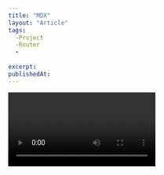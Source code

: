 ```yaml
---
title: "MDX"
layout: "Article"
tags:
  -Project
  -Router
  -
  
excerpt:
publishedAt:
---
```


<Video  video="/images/BlogPost-2.mp4"/>

<br/>
I'm assuming your **Next.js project** is already set up.
In order to avoid confusion, I'll be focusing more on the **pages** and **src/utils** folders of this app.
<br/>

# Read the Markdown (MDX) Files
<br/>
In a typical blog, we'd need to write blog posts or articles. 
In this blog, I am using markdown (MDX) to write our articles, which is why you can see that we have two .mdx files inside the data/articles directory. 
You can have more than that, as far as the number of articles you want to write goes.
<br/>
To begin, our efforts will be focused on the creation of several reusable functions that will be contained within the **src/utils/mdx.js** file. 
These functions will be utilized in conjunction with Node.js' FileSystem API. 
It is essential to note that these functions will be called from the server-side within the pages folder. 
This is necessary as Next.js employs specific data-fetching methods that must be executed on the server. 
As such, the server-side implementation of these functions is imperative to ensure optimal performance and functionality.
<br/>
## Dependancies
<br/>
```js
npm install gray-matter reading-time next-mdx-remote glob dayjs
```
<br/>
To better comprehend the upcoming processes, it is vital to familiarize ourselves with the fundamental functions of the packages we installed.
Firstly, **gray-matter** will parse the content contained within the **.mdx** files and convert them into readable HTML content. 
**Reading-time** is a package that assigns an estimated time to read an article based on its word count. 
This is an excellent feature to have, as it provides readers with a quick glance at the article's length and whether or not they have sufficient time to read it.
**Next-mdx-remote** is a powerful tool that performs the background compilation of MDX files. 
By allowing them to be loaded within Next.js' **getStaticProps** or **getServerSideProps** data-fetching methods, they can be appropriately hydrated on the client. 
This feature ensures optimal performance and functionality, as it reduces the load on the server and provides a seamless user experience.
Additionally, **glob** gives us access to match the file patterns in data/articles, which we'll be using as the slug of the article. 
**Dayjs** is a JavaScript library that helps parse, manipulate, validate, and display dates that we would be adding to the metadata of each article.
Now that we have a basic understanding of the packages we installed, we can begin writing the functions that will read the files in the articles directory. 
These functions will form the foundation of our project and will be essential in fetching and rendering the articles on our website.
<br/>
<br/>
In **src/utils/mdx.js** :
<br/>
```js
import path from 'path'
import fs from 'fs'
import matter from 'gray-matter'
import readingTime from 'reading-time'
import { sync } from 'glob'

const articlesPath = path.join(process.cwd(), 'data/articles')

export async function getSlug() {
  const paths = sync(`${articlesPath}/*.mdx`)

  return paths.map((path) => {
    // holds the paths to the directory of the article
    const pathContent = path.split('/')
    const fileName = pathContent[pathContent.length - 1]
    const [slug, _extension] = fileName.split('.')

    return slug
  })
}
```
<br/>
The first variable declaration, **articlesPath**, holds the path to where all the articles can be found.
To locate the articles, we're utilizing the path module, which allows us to access the articles directory via the process API of Node.js. 
This API grants us direct access to the cwd() (Current Working Directory) object.
For the **getSlug** function, we're using the **articlesPath** variable that we previously declared and passing it to the **glob** package's sync function. 
This will match any file with the **.mdx** extension and return an array of those files. 
This function is used to retrieve a unique article when a user clicks on it from the blog page.
<br/>
```js
const paths = sync(`${articlesPath}/*.mdx`)
```
<br/>
With that being said, we'll return an array of modified file names. 
The **pathContent** variable holds the path to all the articles in the articles directory, so we're using JavaScript to remove all the "forward-slashes" with the **split()** method of JavaScript.
<br/>
```js
const fileName = pathContent[pathContent.length - 1]
const [slug, _extension] = fileName.split('.')
```
<br/>
The fileName variable in the **getSlug** function uses the **path.basename()** method to extract the last part of the path. 
For instance, if the path is **/data/articles/example-post.mdx**, the method will return **/example-post.mdx**. 
The next line of code then uses the **String.prototype.replace()** method to remove the **.mdx** extension from the file name, leaving us with just **example-post** as the slug.
It's important to note that this process of getting the slug is important because it allows us to match the file name with the URL slug when the user navigates to a specific article. 
This helps us to retrieve the correct article and display it on the page.
<br/>
<br/>
## Parse Article Content from the Slug
<br/>
The next function gets and parses the content in our MDX files from the slugs. 
It returns an object of metadata that we'll be using as we progress.
<br/>
```js
export async function getArticleFromSlug(slug) {
  const articleDir = path.join(articlesPath, `${slug}.mdx`)
  const source = fs.readFileSync(articleDir)
  const { content, data } = matter(source)

  return {
    content,
    frontmatter: {
      slug,
      excerpt: data.excerpt,
      title: data.title,
      publishedAt: data.publishedAt,
      readingTime: readingTime(source).text,
      ...data,
    },
  }
}
```
<br/>
It's important to note that using synchronous functions like **readFileSync** can have an impact on the performance of your application, as it can potentially block the event loop and cause the application to become unresponsive. 
Asynchronous functions like **readFile** are often preferred for this reason, as they allow other processes to continue while the operation is being performed.
However, in this case, we're using **readFileSync** because we want to ensure that we have all the data from the file before moving on to the next step of processing it. 
This is necessary for our application to work correctly.
Once we have the file content, we pass it through the **gray-matter** package to parse the frontmatter (metadata) and the content of the file. 
We then use the reading-time package to calculate the approximate time it would take to read the article based on the word count.
Finally, we return an object that contains all the relevant information for the article, including the title, slug, date, content, reading time, and any other metadata that may have been included in the **frontmatter**.

As mentioned earlier, **gray-matter** is a package that parses the markdown content in the source to readable HTML. 
In the code snippet above, we are using destructuring assignment to extract the content and data variables from the returned object of the matter function. 
The matter function parses the source content using **gray-matter** and returns an object containing both the content and the **frontmatter** data.
The content variable holds the markdown content of the article, while data holds the frontmatter data that we've defined in the **.mdx** file. 
We'll use these variables in the next steps to extract the necessary information from each article.
<br/>
```js
const { content, data } = matter(source)

return {
  content,
  frontmatter: {
    slug,
    excerpt: data.excerpt,
    title: data.title,
    publishedAt: data.publishedAt,
    readingTime: readingTime(source).text,
    ...data,
  },
}
```
<br/>
We need a way to display all the articles on the blog page. 
The function below does that for us, by utilizing the **reduce()** method of JavaScript to return an array of all the articles in the articles directory.
<br/>
```js
export async function getAllArticles() {
  const articles = fs.readdirSync(path.join(process.cwd(), 'data/articles'))

  return articles.reduce((allArticles, articleSlug) => {
    // get parsed data from mdx files in the "articles" dir
    const source = fs.readFileSync(
      path.join(process.cwd(), 'data/articles', articleSlug),
      'utf-8'
    )
    const { data } = matter(source)

    return [
      {
        ...data,
        slug: articleSlug.replace('.mdx', ''),
        readingTime: readingTime(source).text,
      },
      ...allArticles,
    ]
  }, [])
}
```
<br/>
You can see how we're using **readdirSync()** to synchronously read all the files inside **data/articles**. 
The source variable can be accessed by reading all the files with their respective slugs and getting their content parsed with the **gray-matter** package.
<br/>
```js
const source = fs.readFileSync(
  path.join(process.cwd(), 'data/articles', articleSlug),
  'utf-8'
)
const { data } = matter(source)
```
<br/>
In the snippet above, we're using the reading-time package to estimate the time it will take to read an article. 
To achieve this, we pass the content of the article — which we've already read and parsed using the **gray-matter** package — to the **readingTime** function. 
This returns an object with a text property that contains an estimated time to read the article.
To get the slug that will be attached to this article, we strip the last part of the article's path by using the basename function from the path module. 
Then, we replace the **.mdx** extension with an empty string to make the slug more readable. 
This way, the slug can be accessed via "blog/example-post" instead of **blog/example-post.mdx**.
<br/>
```js
{
  slug: articleSlug.replace('.mdx', ''),
  readingTime: readingTime(source).text,
}
```
<br/>
The readingTime has some methods that you can assign to it, one of them is the text method. 
You can try removing this value, saving your code, and allowing Next.js to throw an error, so you can get a glimpse of the values that you can use.
<br/>
<br/>
## Display a List of Articles
<br/>
We'll start with the **index** file in the blog folder. In this file, we'll be using the data-fetching method — **getStaticProps** — to render the articles on the page.
<br/>
```js
import { getAllArticles } from '../../src/utils/mdx'

export async function getStaticProps() {
  const articles = await getAllArticles()

  articles
    .map((article) => article.data)
    .sort((a, b) => {
      if (a.data.publishedAt > b.data.publishedAt) return 1
      if (a.data.publishedAt < b.data.publishedAt) return -1

      return 0
    })

  return {
    props: {
      posts: articles.reverse(),
    },
  }
}
```
<br/>
The **getAllArticles** function is called in the **getStaticProps** data-fetching method to retrieve a sorted list of all the articles in the **data/articles** directory. 
The articles are sorted based on the date they were published, which we added to the **frontmatter** of each article using the **dayjs** package.
By mapping the returned list of articles to **props**, we can display the list of articles on the index (blog) page. 
Each article will have its own page and will be accessible via a unique slug generated by the **getSlug** function.
<br/>

```js
articles
  .map((article) => article.data)
  .sort((a, b) => {
    if (a.data.publishedAt > b.data.publishedAt) return 1
    if (a.data.publishedAt < b.data.publishedAt) return -1

    return 0
  })

```
<br/>
This is how the content of your typical article file will look in markdown syntax below:
<br/>

```js
---
title: "Copy.AI"
layout: "Article"
tags:
  -AI 
  -IT
  -UseFul Hack
  -Assistant
  -Writing
excerpt:
publishedAt:
---

```
<br/>
Indeed, sorting the list of articles by their published date is a better approach because it ensures that the articles are ordered correctly regardless of their order in the array. 
The **reverse()** method alone will only reverse the order of the articles in the array but not compare them based on their date.
Now that we have the sorted list of articles as props, we can map them onto the page to display them to the user. 
In the **index.js** file, we'll use the map method to loop through the articles array and return an ArticleCard component for each article.
The ArticleCard component will display the article's featured image, title, published date, and an excerpt of the article. 
We'll also use the slug from the article to link to the individual article page.
This way, the user can click on an article to read it in full on a separate page.
<br/>

```js
import React from 'react'
import Head from 'next/head'
import Link from "next/link"
import { getAllArticles } from '../../src/utils/mdx'

export default function BlogPage({ posts }) {
  return (
    <React.Fragment>
      <Head>
        <title>My Blog</title>
      </Head>
      <div>
        {posts.map((frontMatter) => {
          return (
            <Link href={`/blog/${frontMatter.slug}`} passHref>
              <div>
                <h1 className="title">{frontMatter.title}</h1>
                <p className="summary">{frontMatter.excerpt}</p>
                <p className="date">
                  {dayjs(frontMatter.publishedAt).format('MMMM D, YYYY')} &mdash;{' '}
                  {frontMatter.readingTime}
                </p>
              </div>
            </Link>
          )
        })}
      </div>
    </React.Fragment>
  )
}

export async function getStaticProps() {
  ...
}
```

<br/>
The **Link** component from **Next.js** allows us to create a hyperlink to a dynamic route with the article's slug as a parameter. 
This is made possible because we created a file called **[slug].js** earlier, which is a dynamic route that can accept a slug parameter. 
When the user clicks on the article link, they will be taken to the unique page with the slug parameter as part of the URL.
<br/>
<br/>

## Display a Unique Article
<br/>
In order to customize the look of our blog post, we'll be using rehype which is an HTML pre-processor powered by plugins. 
We'll need to install some of these plugins to accomplish our task.
We can install them by running the following command in our terminal:
<br/>
```js
npm install remark-rehype rehype-highlight rehype-autolink-headings
```
<br/>
The remark-rehype plugin is used to convert markdown to HTML which can then be processed by rehype. 
rehype-highlight is used to highlight code syntax in our blog posts and rehype-autolink-headings is used to add anchor tags to our headings, allowing users to easily navigate to specific sections of the article.
<br/>
In the snippet above, we have imported the necessary packages and functions we'll be using in this file. 
We have also exported a function called **getStaticPaths** that tells Next.js how many pages we have and what their respective paths are.
**getStaticPaths** function accepts no arguments, and returns an object with a paths property that takes an array of objects containing the params key.
The params key holds an object that has the slug key, and a fallback property that is either true or false.
In our case, the fallback property is set to false. 
This means that any path that is not in the paths array will return a **404 error**. 
If it is set to true, it means that any unknown path will trigger a **fallback**, and Next.js will generate the page on demand.
Please write in serious tone, instructive writing style, English language.
<br/>

```js
// dynamically generate the slugs for each article(s)
export async function getStaticPaths() {
  // getting all paths of each article as an array of
  // objects with their unique slugs
  const paths = (await getSlug()).map((slug) => ({ params: { slug } }))

  return {
    paths,
    // in situations where you try to access a path
    // that does not exist. it'll return a 404 page
    fallback: false,
  }
}
```
<br/>

When you take a look at the snippet above, you'll see that we're obtaining the **list of paths** from the articles, and mapping that list of items **(paths)** to an array.
This can be accessed with the **params** variable in the **getStaticProps** data-fetching method.

<br/>
```js
import { getArticleFromSlug } from "../../src/utils/mdx"

export async function getStaticProps({ params }) {
  //fetch the particular file based on the slug
  const { slug } = params
  const { content, frontmatter } = await getArticleFromSlug(slug)

  const mdxSource = await serialize(content, {
    mdxOptions: {
      rehypePlugins: [
        rehypeSlug,
        [
          rehypeAutolinkHeadings,
          {
            properties: { className: ['anchor'] },
          },
          { behaviour: 'wrap' },
        ],
        rehypeHighlight,
        rehypeCodeTitles,
      ],
    },
  })

  return {
    props: {
      post: {
        source: mdxSource,
        frontmatter,
      },
    },
  }
}`
```
<br/>
In the snippet above, we're destructuring content and **frontmatter** — which is the metadata of the article — and assigning it to the **getArticleFromSlug** function which receives the slug of the article as an argument.
We continued by serializing the content of the article with **next-mdx-remote**'s **serialize()** function, and pass the necessary **rehype plugins** in the mdxOptions object:
<br/>
```js
const mdxSource = await serialize(content, {
  mdxOptions: {
    rehypePlugins: [
      rehypeSlug,
      [
        rehypeAutolinkHeadings,
        {
          properties: { className: ['anchor'] },
        },
        { behaviour: 'wrap' },
      ],
      rehypeHighlight,
      rehypeCodeTitles,
    ],
  },
})
```
<br/>
To wrap it up, we return the content of the article and the frontmatter as props that'll be accessed by the slug component.
<br/>

```js
return {
  props: {
    post: {
      source: mdxSource,
      frontmatter,
    },
  },
}
```
<br/>

In the code snippet above, we're rendering the article content using the **MDXRemote** component, which receives the **source** and custom React component props.
The spread operator **source** helps to unpack the parsed markdown source into an MDX AST (Abstract Syntax Tree), which can then be transformed into React components that we can render on our webpage.
The custom React component props include the article's **frontmatter** data, which we can use to customize the layout of our article page.

<br/>

```js
import dayjs from 'dayjs'
import React from 'react'
import Head from 'next/head'
import Image from 'next/image'
import rehypeSlug from 'rehype-slug'
import { MDXRemote } from 'next-mdx-remote'
import rehypeHighlight from 'rehype-highlight'
import rehypeCodeTitles from 'rehype-code-titles'
import { serialize } from 'next-mdx-remote/serialize'
import 'highlight.js/styles/atom-one-dark-reasonable.css'
import rehypeAutolinkHeadings from 'rehype-autolink-headings'
import { getSlug, getArticleFromSlug } from '../../src/utils/mdx'
import { SectionTitle, Text } from '../../data/components/mdx-components'

export default function Blog({ post: { source, frontmatter } }) {
  return (
    <React.Fragment>
      <Head>
        <title>{frontmatter.title} | My blog</title>
      </Head>
      <div className="article-container">
        <h1 className="article-title">{frontmatter.title}</h1>
        <p className="publish-date">
          {dayjs(frontmatter.publishedAt).format('MMMM D, YYYY')} &mdash;{' '}
          {frontmatter.readingTime}
        </p>
        <div className="content">
          <MDXRemote {...source} components={{ Image, SectionTitle, Text }} />
        </div>
      </div>
    </React.Fragment>
  )
}
```
<br/>
In the snippet above, you'll notice how we destructured the post props into **source, frontmatter**. So instead of doing this, in the **<MDXRemote/>** component below we can just spread the source variable directly as a prop.
<br/>
```js
<MDXRemote {...post.source} />
```